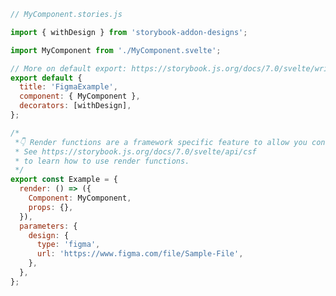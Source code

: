 ```js
// MyComponent.stories.js

import { withDesign } from 'storybook-addon-designs';

import MyComponent from './MyComponent.svelte';

// More on default export: https://storybook.js.org/docs/7.0/svelte/writing-stories/introduction#default-export
export default {
  title: 'FigmaExample',
  component: { MyComponent },
  decorators: [withDesign],
};

/*
 *👇 Render functions are a framework specific feature to allow you control on how the component renders.
 * See https://storybook.js.org/docs/7.0/svelte/api/csf
 * to learn how to use render functions.
 */
export const Example = {
  render: () => ({
    Component: MyComponent,
    props: {},
  }),
  parameters: {
    design: {
      type: 'figma',
      url: 'https://www.figma.com/file/Sample-File',
    },
  },
};
```
